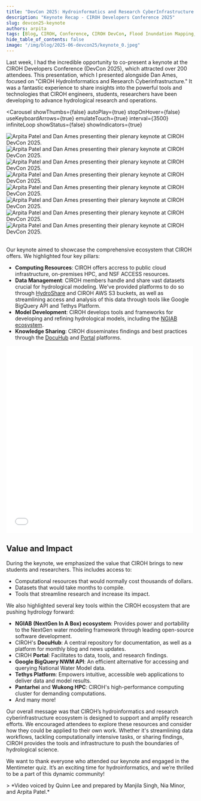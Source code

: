 ```yaml
---
title: "DevCon 2025: Hydroinformatics and Research CyberInfrastructure Keynote"
description: "Keynote Recap - CIROH Developers Conference 2025"
slug: devcon25-keynote
authors: arpita
tags: [Blog, CIROH, Conference, CIROH DevCon, Flood Inundation Mapping, National Water Model, NGIAB, Services, NSF, NSF Access, 2i2c, JetStream2, AWS, Google Cloud, NextGen Datastream, Tethys Platform, On-Premises Services, DocuHub, CIROH Portal]
hide_table_of_contents: false
image: "/img/blog/2025-06-devcon25/keynote_0.jpeg"
---
```



Last week, I had the incredible opportunity to co-present a keynote at the CIROH
Developers Conference (DevCon 2025), which attracted over 200 attendees. This
presentation, which I presented alongside Dan Ames, focused on "CIROH HydroInformatics
and Research Cyberinfrastructure." It was a fantastic experience to share insights
into the powerful tools and technologies that CIROH engineers, students, researchers
have been developing to advance hydrological research and operations.

<Carousel
  showThumbs={false}
  autoPlay={true}
  stopOnHover={false}
  useKeyboardArrows={true}
  emulateTouch={true}
  interval={3500}
  infiniteLoop
  showStatus={false}
  showIndicators={true}
  >
  <div style= {{ display: 'flex', justifyContent: 'center', alignItems: 'center' }}>
    <img src={useBaseUrl("/img/blog/2025-06-devcon25/keynote_0.jpeg")}
      style={{ width: 'auto', maxHeight: '500px', borderRadius: '8px', boxShadow: '0 4px 8px rgba(0, 0, 0, 0.1)' }}
      alt="Arpita Patel and Dan Ames presenting their plenary keynote at CIROH DevCon 2025."
    />
  </div>
  <div style= {{ display: 'flex', justifyContent: 'center', alignItems: 'center' }}>
    <img src={useBaseUrl("/img/blog/2025-06-devcon25/keynote_1.jpeg")}
      style={{ width: 'auto', maxHeight: '500px', borderRadius: '8px', boxShadow: '0 4px 8px rgba(0, 0, 0, 0.1)' }}
      alt="Arpita Patel and Dan Ames presenting their plenary keynote at CIROH DevCon 2025."
    />
  </div>
  <div style= {{ display: 'flex', justifyContent: 'center', alignItems: 'center' }}>
    <img src={useBaseUrl("/img/blog/2025-06-devcon25/keynote_2.jpeg")}
      style={{ width: 'auto', maxHeight: '500px', borderRadius: '8px', boxShadow: '0 4px 8px rgba(0, 0, 0, 0.1)' }}
      alt="Arpita Patel and Dan Ames presenting their plenary keynote at CIROH DevCon 2025."
    />
  </div>
  <div style= {{ display: 'flex', justifyContent: 'center', alignItems: 'center' }}>
    <img src={useBaseUrl("/img/blog/2025-06-devcon25/keynote_3.jpeg")}
      style={{ width: 'auto', maxHeight: '500px', borderRadius: '8px', boxShadow: '0 4px 8px rgba(0, 0, 0, 0.1)' }}
      alt="Arpita Patel and Dan Ames presenting their plenary keynote at CIROH DevCon 2025."
    />
  </div>
  <div style= {{ display: 'flex', justifyContent: 'center', alignItems: 'center' }}>
    <img src={useBaseUrl("/img/blog/2025-06-devcon25/keynote_4.jpeg")}
      style={{ width: 'auto', maxHeight: '500px', borderRadius: '8px', boxShadow: '0 4px 8px rgba(0, 0, 0, 0.1)' }}
      alt="Arpita Patel and Dan Ames presenting their plenary keynote at CIROH DevCon 2025."
    />
  </div>
  <div style= {{ display: 'flex', justifyContent: 'center', alignItems: 'center' }}>
    <img src={useBaseUrl("/img/blog/2025-06-devcon25/keynote_5.jpeg")}
      style={{ width: 'auto', maxHeight: '500px', borderRadius: '8px', boxShadow: '0 4px 8px rgba(0, 0, 0, 0.1)' }}
      alt="Arpita Patel and Dan Ames presenting their plenary keynote at CIROH DevCon 2025."
    />
  </div>
  <div style= {{ display: 'flex', justifyContent: 'center', alignItems: 'center' }}>
    <img src={useBaseUrl("/img/blog/2025-06-devcon25/keynote_6.jpeg")}
      style={{ width: 'auto', maxHeight: '500px', borderRadius: '8px', boxShadow: '0 4px 8px rgba(0, 0, 0, 0.1)' }}
      alt="Arpita Patel and Dan Ames presenting their plenary keynote at CIROH DevCon 2025."
    />
  </div>
  <div style= {{ display: 'flex', justifyContent: 'center', alignItems: 'center' }}>
    <img src={useBaseUrl("/img/blog/2025-06-devcon25/keynote_7.jpeg")}
      style={{ width: 'auto', maxHeight: '500px', borderRadius: '8px', boxShadow: '0 4px 8px rgba(0, 0, 0, 0.1)' }}
      alt="Arpita Patel and Dan Ames presenting their plenary keynote at CIROH DevCon 2025."
    />
  </div>
</Carousel>
<br/>

Our keynote aimed to showcase the comprehensive ecosystem that CIROH offers.
We highlighted four key pillars:

- **Computing Resources**: CIROH offers accress to public cloud infrastructure, on-premises HPC, and NSF ACCESS resources.
- **Data Management**: CIROH members handle and share vast datasets crucial for hydrological modeling. We've provided platforms to do so through [HydroShare](https://hydroshare.org) and CIROH AWS S3 buckets, as well as streamlining access and analysis of this data through tools like Google BigQuery API and Tethys Platform.
- **Model Development**: CIROH develops tools and frameworks for developing and refining hydrological models, including the [NGIAB ecosystem](https://ngiab.ciroh.org).
- **Knowledge Sharing**: CIROH disseminates findings and best practices through the [DocuHub](https://docs.ciroh.org) and [Portal](https://portal.ciroh.org) platforms.

<VideoPlayer url="https://youtu.be/dPuCSRYjjW8" />
<div style= {{ display: 'flex', justifyContent: 'center', alignItems: 'center' }}>
    <embed src={useBaseUrl("/files/DevCon25-PlenaryKeyNote-Arpita-Dan.pdf#toolbar=0")} type="application/pdf" height="500px" width="500px" max-width="100%" />
</div>

## Value and Impact
During the keynote, we emphasized the value that CIROH brings to new students and researchers. This includes access to:
- Computational resources that would normally cost thousands of dollars.
- Datasets that would take months to compile.
- Tools that streamline research and increase its impact.

We also highlighted several key tools within the CIROH ecosystem that are pushing hydrology forward:
- **NGIAB (NextGen In A Box) ecosystem**: Provides power and portability to the NextGen water modeling framework through leading open-source software development.
- CIROH's **DocuHub**: A central repository for documentation, as well as a platform for monthly blog and news updates.
- CIROH **Portal**: Facilitates to data, tools, and research findings.
- **Google BigQuery NWM API**: An efficient alternative for accessing and querying National Water Model data.
- **Tethys Platform**: Empowers intuitive, accessible web applications to deliver data and model results.
- **Pantarhei** and **Wukong HPC**: CIROH's high-performance computing cluster for demanding computations.
- And many more!

Our overall message was that CIROH’s hydroinformatics and research cyberinfrastructure
ecosystem is designed to support and amplify research efforts. We encouraged attendees
to explore these resources and consider how they could be applied to their own work.
Whether it's streamlining data workflows, tackling computationally intensive tasks,
or sharing findings, CIROH provides the tools and infrastructure to push the boundaries
of hydrological science.
 
We want to thank everyone who attended our keynote and engaged in the Mentimeter quiz.
It’s an exciting time for hydroinformatics, and we’re thrilled to be a part of this
dynamic community!

<VideoPlayer url="https://youtu.be/zE3uFvDCSs4" />
> *Video voiced by Quinn Lee and prepared by Manjila Singh, Nia Minor, and Arpita Patel.*